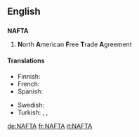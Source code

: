{{also|nafta}}
==English==

==={{acronym}}===
{{wikipedia}}
'''NAFTA'''

# '''N'''orth '''A'''merican '''F'''ree '''T'''rade '''A'''greement

====Translations====
{{trans-top|North American Free Trade Agreement}}
* Finnish: {{t-|fi|NAFTA}}
* French: {{t-|fr|ALÉNA}}
* Spanish: {{t-|es|TLCAN}}
{{trans-mid}}
* Swedish: {{t-|sv|NAFTA}}
* Turkish: {{t-|tr|KASTA}}, {{t-|tr|KAÜSTA}}, {{t-|tr|NAFTA}}
{{trans-bottom}}

[[de:NAFTA]]
[[fr:NAFTA]]
[[it:NAFTA]]